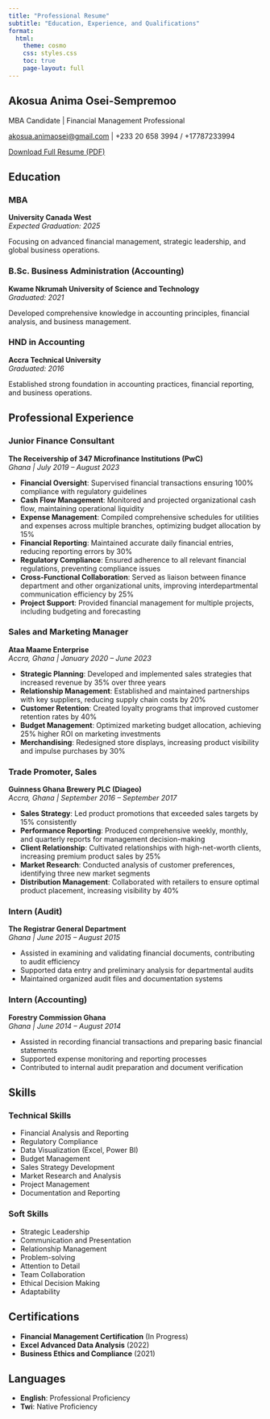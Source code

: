 ---
title: "Professional Resume"
subtitle: "Education, Experience, and Qualifications"
format:
  html:
    theme: cosmo
    css: styles.css
    toc: true
    page-layout: full
---

::: {.resume-header}
# Akosua Anima Osei-Sempremoo
MBA Candidate | Financial Management Professional

[akosua.animaosei@gmail.com](mailto:akosua.animaosei@gmail.com) | +233 20 658 3994 / +17787233994

[Download Full Resume (PDF)](files/Akosua%20Anima_Resume.pdf){.resume-download-btn}
:::

## Education

::: {.education-entry}
### MBA
**University Canada West**  
*Expected Graduation: 2025*

Focusing on advanced financial management, strategic leadership, and global business operations.
:::

::: {.education-entry}
### B.Sc. Business Administration (Accounting)
**Kwame Nkrumah University of Science and Technology**  
*Graduated: 2021*

Developed comprehensive knowledge in accounting principles, financial analysis, and business management.
:::

::: {.education-entry}
### HND in Accounting
**Accra Technical University**  
*Graduated: 2016*

Established strong foundation in accounting practices, financial reporting, and business operations.
:::

## Professional Experience

::: {.experience-entry}
### Junior Finance Consultant
**The Receivership of 347 Microfinance Institutions (PwC)**  
*Ghana | July 2019 – August 2023*

- **Financial Oversight**: Supervised financial transactions ensuring 100% compliance with regulatory guidelines
- **Cash Flow Management**: Monitored and projected organizational cash flow, maintaining operational liquidity
- **Expense Management**: Compiled comprehensive schedules for utilities and expenses across multiple branches, optimizing budget allocation by 15%
- **Financial Reporting**: Maintained accurate daily financial entries, reducing reporting errors by 30%
- **Regulatory Compliance**: Ensured adherence to all relevant financial regulations, preventing compliance issues
- **Cross-Functional Collaboration**: Served as liaison between finance department and other organizational units, improving interdepartmental communication efficiency by 25%
- **Project Support**: Provided financial management for multiple projects, including budgeting and forecasting
:::

::: {.experience-entry}
### Sales and Marketing Manager
**Ataa Maame Enterprise**  
*Accra, Ghana | January 2020 – June 2023*

- **Strategic Planning**: Developed and implemented sales strategies that increased revenue by 35% over three years
- **Relationship Management**: Established and maintained partnerships with key suppliers, reducing supply chain costs by 20%
- **Customer Retention**: Created loyalty programs that improved customer retention rates by 40%
- **Budget Management**: Optimized marketing budget allocation, achieving 25% higher ROI on marketing investments
- **Merchandising**: Redesigned store displays, increasing product visibility and impulse purchases by 30%
:::

::: {.experience-entry}
### Trade Promoter, Sales
**Guinness Ghana Brewery PLC (Diageo)**  
*Accra, Ghana | September 2016 – September 2017*

- **Sales Strategy**: Led product promotions that exceeded sales targets by 15% consistently
- **Performance Reporting**: Produced comprehensive weekly, monthly, and quarterly reports for management decision-making
- **Client Relationship**: Cultivated relationships with high-net-worth clients, increasing premium product sales by 25%
- **Market Research**: Conducted analysis of customer preferences, identifying three new market segments
- **Distribution Management**: Collaborated with retailers to ensure optimal product placement, increasing visibility by 40%
:::

::: {.experience-entry}
### Intern (Audit)
**The Registrar General Department**  
*Ghana | June 2015 – August 2015*

- Assisted in examining and validating financial documents, contributing to audit efficiency
- Supported data entry and preliminary analysis for departmental audits
- Maintained organized audit files and documentation systems
:::

::: {.experience-entry}
### Intern (Accounting)
**Forestry Commission Ghana**  
*Ghana | June 2014 – August 2014*

- Assisted in recording financial transactions and preparing basic financial statements
- Supported expense monitoring and reporting processes
- Contributed to internal audit preparation and document verification
:::

## Skills

::: {.skills-section}
### Technical Skills
- Financial Analysis and Reporting
- Regulatory Compliance
- Data Visualization (Excel, Power BI)
- Budget Management
- Sales Strategy Development
- Market Research and Analysis
- Project Management
- Documentation and Reporting

### Soft Skills
- Strategic Leadership
- Communication and Presentation
- Relationship Management
- Problem-solving
- Attention to Detail
- Team Collaboration
- Ethical Decision Making
- Adaptability
:::

## Certifications

::: {.certification-entry}
- **Financial Management Certification** (In Progress)
- **Excel Advanced Data Analysis** (2022)
- **Business Ethics and Compliance** (2021)
:::

## Languages

::: {.language-section}
- **English**: Professional Proficiency
- **Twi**: Native Proficiency
:::